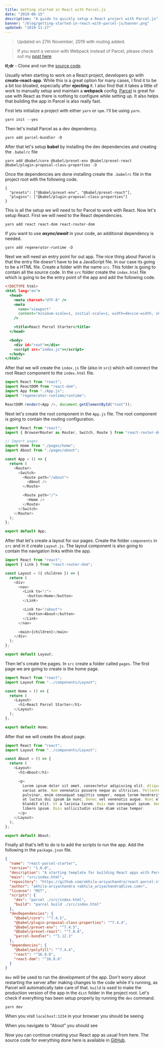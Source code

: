 ```yaml
---
title: Getting started in React with Parcel.js
date: "2019-06-15"
description: "A guide to quickly setup a React project with Parcel.js"
banner: "/blog/getting-started-in-react-with-parcel-js/banner.png"
updated: "2019-11-27"
---
```


> Updated on 27th November, 2019 with routing added.

> If you want a version with Webpack instead of Parcel, please check out my [post here](https://akhilaariyachandra.com/getting-started-in-react-with-webpack "Getting started in React with Webpack").

**tl;dr** - Clone and run the [source code](https://github.com/akhila-ariyachandra/react-parcel-starter "React Parcel Starter").

Usually when starting to work on a React project, developers go with **create-react-app**. While this is a great option for many cases, I find it to be a bit too bloated, especially after **ejecting** it. I also find that it takes a little of work to manually setup and maintain a **webpack** config. [Parcel](https://parceljs.org/) is great for use with React as there is nothing to configure while setting up. It also helps that building the app in Parcel is also really fast.

First lets initialize a project with either `yarn` or `npm`. I'll be using `yarn`.

```shell
yarn init --yes
```

Then let's install Parcel as a dev dependency.

```shell
yarn add parcel-bundler -D
```

After that let's setup **babel** by installing the dev dependencies and creating the `.babelrc` file

```shell
yarn add @babel/core @babel/preset-env @babel/preset-react @babel/plugin-proposal-class-properties -D
```

Once the dependencies are done installing create the `.babelrc` file in the project root with the following code.

```json:title=.babelrc
{
  "presets": ["@babel/preset-env", "@babel/preset-react"],
  "plugins": ["@babel/plugin-proposal-class-properties"]
}
```

This is all the setup we will need to for Parcel to work with React. Now let's setup React.
First we will need to the React dependencies.

```shell
yarn add react react-dom react-router-dom
```

If you want to use **_async/await_** in your code, an additional dependency is needed.

```shell
yarn add regenerator-runtime -D
```

Next we will need an entry point for out app. The nice thing about Parcel is that the entry file doesn't have to be a JavaScript file. In our case its going to be a HTML file.
Create a folder with the name `src`. This folder is going to contain all the source code. In the `src` folder create the `index.html` file which is going to be the entry point of the app and add the following code.

```html:title=src/index.html
<!DOCTYPE html>
<html lang="en">
  <head>
    <meta charset="UTF-8" />
    <meta
      name="viewport"
      content="minimum-scale=1, initial-scale=1, width=device-width, shrink-to-fit=no"
    />

    <title>React Parcel Starter</title>
  </head>

  <body>
    <div id="root"></div>
    <script src="index.js"></script>
  </body>
</html>
```

After that we will create the `index.js` file (also in `src`) which will connect the root React component to the `index.html` file.

```jsx:title=src/index.js
import React from "react";
import ReactDOM from "react-dom";
import App from "./App.js";
import "regenerator-runtime/runtime";

ReactDOM.render(<App />, document.getElementById("root"));
```

Next let's create the root component in the `App.js` file. The root component is going to contain the routing configuration.

```jsx:title=src/App.js
import React from "react";
import { BrowserRouter as Router, Switch, Route } from "react-router-dom";

// Import pages
import Home from "./pages/home";
import About from "./pages/about";

const App = () => {
  return (
    <Router>
      <Switch>
        <Route path="/about">
          <About />
        </Route>

        <Route path="/">
          <Home />
        </Route>
      </Switch>
    </Router>
  );
};

export default App;
```

After that let's create a layout for our pages. Create the folder `components` in `src` and in it create `Layout.js`. The layout component is also going to contain the navigation links within the app.

```jsx:title=src/components/Layout.js
import React from "react";
import { Link } from "react-router-dom";

const Layout = ({ children }) => {
  return (
    <div>
      <nav>
        <Link to="/">
          <button>Home</button>
        </Link>

        <Link to="/about">
          <button>About</button>
        </Link>
      </nav>

      <main>{children}</main>
    </div>
  );
};

export default Layout;
```

Then let's create the pages. In `src` create a folder called `pages`. The first page we are going to create is the home page.

```jsx:title=src/pages/home.js
import React from "react";
import Layout from "../components/Layout";

const Home = () => {
  return (
    <Layout>
      <h1>React Parcel Starter</h1>
    </Layout>
  );
};

export default Home;
```

After that we will create the about page.

```jsx:title=src/pages/about.js
import React from "react";
import Layout from "../components/Layout";

const About = () => {
  return (
    <Layout>
      <h1>About</h1>

      <p>
        Lorem ipsum dolor sit amet, consectetur adipiscing elit. Aliquam sed
        varius ante. Nam venenatis posuere neque ac ultricies. Pellentesque
        pulvinar, enim consequat sagittis semper, neque lorem hendrerit velit,
        at luctus dui ipsum in nunc. Donec vel venenatis augue. Nunc elementum
        blandit elit. Ut a lacinia lorem. Duis non consequat ipsum. Aenean et
        libero ipsum. Duis sollicitudin vitae diam vitae tempor.
      </p>
    </Layout>
  );
};

export default About;
```

Finally all that's left to do is to add the scripts to run the app. Add the following in the `package.json` file.

```json:title=package.json {9-12}
{
  "name": "react-parcel-starter",
  "version": "1.0.0",
  "description": "A starting template for building React apps with Parcel.js",
  "main": "src/index.html",
  "repository": "https://github.com/akhila-ariyachandra/react-parcel-starter.git",
  "author": "akhila-ariyachandra <akhila_ariyachandra@live.com>",
  "license": "MIT",
  "scripts": {
    "dev": "parcel ./src/index.html",
    "build": "parcel build ./src/index.html"
  },
  "devDependencies": {
    "@babel/core": "^7.4.5",
    "@babel/plugin-proposal-class-properties": "^7.4.4",
    "@babel/preset-env": "^7.4.5",
    "@babel/preset-react": "^7.0.0",
    "parcel-bundler": "^1.12.3"
  },
  "dependencies": {
    "@babel/polyfill": "^7.4.4",
    "react": "^16.8.6",
    "react-dom": "^16.8.6"
  }
}
```

`dev` will be used to run the development of the app. Don't worry about restarting the server after making changes to the code while it's running, as Parcel will automatically take care of that. `build` is used to make the production version of the app in the `dist` folder in the project root.
Let's check if everything has been setup properly by running the `dev` command.

```shell
yarn dev
```

When you visit `localhost:1234` in your browser you should be seeing

<PostImage
  src="/blog/getting-started-in-react-with-parcel-js/result_home.png"
  width={364}
  height={118}
  title="Home Page"
/>

When you navigate to "About" you should see

<PostImage
  src="/blog/getting-started-in-react-with-parcel-js/result_about.png"
  width={625}
  height={287}
  title="About Page"
/>

Now you can continue creating your React app as usual from here. The source code for everything done here is available in [GitHub](https://github.com/akhila-ariyachandra/react-parcel-starter "React Parcel Starter").
